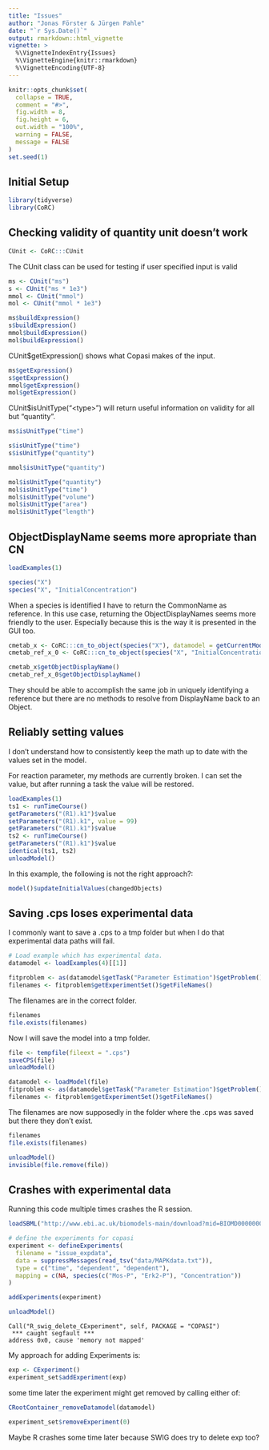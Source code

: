```yaml
---
title: "Issues"
author: "Jonas Förster & Jürgen Pahle"
date: "`r Sys.Date()`"
output: rmarkdown::html_vignette
vignette: >
  %\VignetteIndexEntry{Issues}
  %\VignetteEngine{knitr::rmarkdown}
  %\VignetteEncoding{UTF-8}
---
```


```r
knitr::opts_chunk$set(
  collapse = TRUE,
  comment = "#>",
  fig.width = 8,
  fig.height = 6,
  out.width = "100%",
  warning = FALSE,
  message = FALSE
)
set.seed(1)
```

## Initial Setup

```r
library(tidyverse)
library(CoRC)
```

## Checking validity of quantity unit doesn't work

```r
CUnit <- CoRC:::CUnit
```

The CUnit class can be used for testing if user specified input is valid

```r
ms <- CUnit("ms")
s <- CUnit("ms * 1e3")
mmol <- CUnit("mmol")
mol <- CUnit("mmol * 1e3")

ms$buildExpression()
s$buildExpression()
mmol$buildExpression()
mol$buildExpression()
```

CUnit$getExpression() shows what Copasi makes of the input.

```r
ms$getExpression()
s$getExpression()
mmol$getExpression()
mol$getExpression()
```

CUnit$isUnitType("\<type\>") will return useful information on validity for all but "quantity".

```r
ms$isUnitType("time")

s$isUnitType("time")
s$isUnitType("quantity")

mmol$isUnitType("quantity")

mol$isUnitType("quantity")
mol$isUnitType("time")
mol$isUnitType("volume")
mol$isUnitType("area")
mol$isUnitType("length")
```

## ObjectDisplayName seems more apropriate than CN

```r
loadExamples(1)
```

```r
species("X")
species("X", "InitialConcentration")
```

When a species is identified I have to return the CommonName as reference.
In this use case, returning the ObjectDisplayNames seems more friendly to the user.
Especially because this is the way it is presented in the GUI too.

```r
cmetab_x <- CoRC:::cn_to_object(species("X"), datamodel = getCurrentModel())[[1]]
cmetab_ref_x_0 <- CoRC:::cn_to_object(species("X", "InitialConcentration"), datamodel = getCurrentModel())[[1]]

cmetab_x$getObjectDisplayName()
cmetab_ref_x_0$getObjectDisplayName()
```

They should be able to accomplish the same job in uniquely identifying a reference but there are no methods to resolve from DisplayName back to an Object.

## Reliably setting values

I don't understand how to consistently keep the math up to date with the values set in the model.

For reaction parameter, my methods are currently broken.
I can set the value, but after running a task the value will be restored.


```r
loadExamples(1)
ts1 <- runTimeCourse()
getParameters("(R1).k1")$value
setParameters("(R1).k1", value = 99)
getParameters("(R1).k1")$value
ts2 <- runTimeCourse()
getParameters("(R1).k1")$value
identical(ts1, ts2)
unloadModel()
```

In this example, the following is not the right approach?:
```r
model()$updateInitialValues(changedObjects)
```

## Saving .cps loses experimental data

I commonly want to save a .cps to a tmp folder but when I do that experimental data paths will fail.

```r
# Load example which has experimental data.
datamodel <- loadExamples(4)[[1]]

fitproblem <- as(datamodel$getTask("Parameter Estimation")$getProblem(), "_p_CFitProblem")
filenames <- fitproblem$getExperimentSet()$getFileNames()
```

The filenames are in the correct folder.

```r
filenames
file.exists(filenames)
```

Now I will save the model into a tmp folder.

```r
file <- tempfile(fileext = ".cps")
saveCPS(file)
unloadModel()

datamodel <- loadModel(file)
fitproblem <- as(datamodel$getTask("Parameter Estimation")$getProblem(), "_p_CFitProblem")
filenames <- fitproblem$getExperimentSet()$getFileNames()
```

The filenames are now supposedly in the folder where the .cps was saved but there they don't exist.

```r
filenames
file.exists(filenames)
```

```r
unloadModel()
invisible(file.remove(file))
```

## Crashes with experimental data

Running this code multiple times crashes the R session.

```r
loadSBML("http://www.ebi.ac.uk/biomodels-main/download?mid=BIOMD0000000010")

# define the experiments for copasi
experiment <- defineExperiments(
  filename = "issue_expdata",
  data = suppressMessages(read_tsv("data/MAPKdata.txt")),
  type = c("time", "dependent", "dependent"),
  mapping = c(NA, species(c("Mos-P", "Erk2-P"), "Concentration"))
)

addExperiments(experiment)

unloadModel()
```
```error
Call("R_swig_delete_CExperiment", self, PACKAGE = "COPASI")
 *** caught segfault ***
address 0x0, cause 'memory not mapped'
```

My approach for adding Experiments is:

```r
exp <- CExperiment()
experiment_set$addExperiment(exp)
```

some time later the experiment might get removed by calling either of:

```r
CRootContainer_removeDatamodel(datamodel)
```
```r
experiment_set$removeExperiment(0)
```

Maybe R crashes some time later because SWIG does try to delete exp too?
